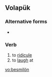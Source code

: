 ==Volapük==

===Alternative forms===
* {{l|vo|besmiloyn}}

===Verb===
{{infl|vo|verb}}

# to [[ridicule]]
# to [[laugh]] at

[[vo:besmilön]]